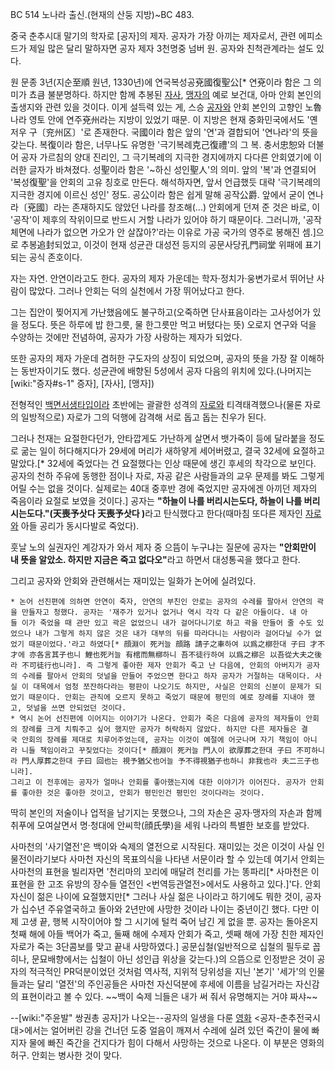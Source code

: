BC 514 노나라 출신.(현재의 산둥 지방)~BC 483.

중국 춘추시대 말기의 학자로 [공자]의 제자. 공자가 가장 아끼는 제자로서, 관련 에피소드가 제일 많은 달리 말하자면 공자 제자 3천명중 넘버 원. 공자와 친척관계라는 설도 있다.

원 문종 3년(지순至順 원년, 1330년)에 연국복성공兗國復聖公[* 연兗이라 함은 그 의미가 쵸큼 불분명하다. 하지만 함께 추봉된 [[자사]], [[맹자]]의 예로 보건대, 아마 안회 본인의 출생지와 관련 있을 것이다. 이게 설득력 있는 게, 스승 [[공자]]와 안회 본인의 고향인 노魯나라 영토 안에 연주兗州라는 지방이 있었기 때문. 이 지방은 현재 중화민국에서도 '옌저우 구〔兖州区〕'로 존재한다. 국國이라 함은  앞의 '연'과 결합되어 '연나라'의 뜻을 갖는다. 복復이라 함은, 너무나도 유명한 '극기복례克己復禮'의 그 복. 충서忠恕와 더불어 공자 가르침의 양대 진리인, 그 극기복례의 지극한 경지에까지 다다른 안회였기에 이러한 글자가 바쳐졌다. 성聖이라 함은 '~하신 성인聖人'의 의미. 앞의 '복'과 연결되어 '복성復聖'을 안회의 고유 칭호로 만든다. 해석하자면, 앞서 언급했듯 대략 '극기복례의 지극한 경지에 이르신 성인' 정도. 공公이라 함은 쉽게 말해 공작公爵. 앞에서 굳이 연나라〔兗國〕라는 존재하지도 않았던 나라를 창조해(...) 안회에게 던져 준 것은 바로, 이 '공작'이 제후의 작위이므로 반드시 거할 나라가 있어야 하기 때문이다. 그러니까, '공작 체면에 나라가 없으면 가오가 안 살잖아?'라는 이유로 가공 국가의 영주로 봉해진 셈.]으로 추봉追封되었고, 이것이 현재 성균관 대성전 등지의 공문사당孔門祠堂 위패에 표기되는 공식 존호이다.

자는 자연. 안연이라고도 한다. 공자의 제자 가운데는 학자·정치가·웅변가로서 뛰어난 사람이 많았다. 그러나 안회는 덕의 실천에서 가장 뛰어났다고 한다. 

그는 집안이 찢어지게 가난했음에도 불구하고(오죽하면 단사표음이라는 고사성어가 있을 정도다. 뜻은 하루에 밥 한그릇, 물 한그릇만 먹고 버텼다는 뜻) 오로지 연구와 덕을 수양하는 것에만 전념하여, 공자가 가장 사랑하는 제자가 되었다. 

또한 공자의 제자 가운데 겸허한 구도자의 상징이 되었으며, 공자의 뜻을 가장 잘 이해하는 동반자이기도 했다. 
성균관에 배향된 5성에서 공자 다음의 위치에 있다.(나머지는 [wiki:"증자#s-1" 증자], [자사], [맹자])

전형적인 [[백면서생]]타입이라 초반에는 괄괄한 성격의 [[자로]]와 티격태격했으나(물론 자로의 일방적으로) 자로가 그의 덕행에 감격해 서로 돕고 돕는 친우가 된다.

그러나 천재는 요절한다던가, 안타깝게도 가난하게 살면서 뱃가죽이 등에 달라붙을 정도로 굶는 일이 허다해지다가 29세에 머리가 새하얗게 세어버렸고, 결국 32세에 요절하고 말았다.[* 32세에 죽었다는 건 요절했다는 인상 때문에 생긴 후세의 착각으로 보인다. 공자의 천하 주유에 동행한 점이나 자로, 자공 같은 사람들과의 교우 문제를 봐도 그렇게 어릴 수는 없을 것이다. 실제로는 40대 중후반 경에 죽었지만 공자에겐 아끼던 제자의 죽음이라 요절로 보였을 것이다.] 공자는 '''"하늘이 나를 버리시는도다, 하늘이 나를 버리시는도다."(天喪予삿다 天喪予삿다 )'''라고 탄식했다고 한다(때마침 또다른 제자인 [[자로]]와 아들 공리가 동시다발로 죽었다).

훗날 노의 실권자인 계강자가 와서 제자 중 으뜸이 누구냐는 질문에 공자는 '''"안회만이 내 뜻을 알았소. 하지만 지금은 죽고 없다오"'''라고 하면서 대성통곡을 했다고 한다.

그리고 공자와 안회와 관련해서는 재미있는 일화가 논어에 실려있다. 

 * 논어 선진편에 의하면 안연이 죽자, 안연의 부친인 안로는 공자의 수레를 팔아서 안연의 곽을 만들자고 청했다. 공자는 '재주가 있거나 없거나 역시 각각 다 같은 아들이다. 내 아들 이가 죽었을 때 관만 있고 곽은 없었으니 내가 걸어다니기로 하고 곽을 만들어 줄 수도 있었으나 내가 그렇게 하지 않은 것은 내가 대부의 뒤를 따라다니는 사람이라 걸어다닐 수가 없었기 때문이었다.'라고 하였다[* 顔淵이 死커늘 顔路 請子之車하여 以爲之槨한대 子曰 才不才에 亦各言其子也니 鯉也死커늘 有棺而無槨하니 吾不徒行하여 以爲之槨은 以吾從大夫之後라 不可徒行也니라]. 즉 그렇게 좋아한 제자 안회가 죽고 난 다음에, 안회의 아버지가 공자의 수레를 팔아서 안회의 덧널을 만들어 주었으면 한다고 하자 공자가 거절하는 대목이다. 사실 이 대목에서 엄청 쪼잔하다라는 평판이 나오기도 하지만, 사실은 안회의 신분이 문제가 되었기 때문이다. 안회는 관직에 오르지 못하고 죽었기 때문에 평민의 예로 장례를 지내야 했고, 덧널을 쓰면 안되었던 것이다.
 * 역시 논어 선진편에 이어지는 이야기가 나온다. 안회가 죽은 다음에 공자의 제자들이 안회의 장례를 크게 치뤄주고 싶어 했지만 공자가 허락하지 않았다. 하지만 다른 제자들은 결국 안회의 장례를 제대로 치루어주었는데, 공자는 이것이 예절에 어긋나며 자기 책임이 아니라 니들 책임이라고 꾸짖었다는 것이다[* 顔淵이 死커늘 門人이 欲厚葬之한대 子曰 不可하니라 門人厚葬之한대 子曰 回也는 視予猶父也어늘 予不得視猶子也하니 非我也라 夫二三子也니라]. 
 그리고 이 전후에는 공자가 얼마나 안회를 좋아했는지에 대한 이야기가 이어진다. 공자가 안회를 좋아한 것은 좋아한 것이고, 안회가 평민인건 평민인 것이다라는 것이다.

딱히 본인의 저술이나 업적을 남기지는 못했으나, 그의 자손은 공자·맹자의 자손과 함께 취푸에 모여살면서 명·청대에 안씨학(顔氏學)을 세워 나라의 특별한 보호를 받았다.

사마천의 '사기열전'은 백이와 숙제의 열전으로 시작된다. 재미있는 것은 이것이 사실 인물전이라기보다 사마천 자신의 목표의식을 나타낸 서문이라 할 수 있는데 여기서 안회는 사마천의 표현을 빌리자면 '천리마의 꼬리에 매달려 천리를 가는 똥파리[* 사마천은 이 표현을 한 고조 유방의 장수들 열전인 <번역등관열전>에서도 사용하고 있다.]'다. 안회 자신이 젊은 나이에 요절했지만[* 그러나 사실 젊은 나이라고 하기에도 뭐한 것이, 공자가 십수년 주유열국하고 돌아와 2년만에 사망한 것이라 나이는 중년이긴 했다. 다만 이제 고생 끝, 행복 시작이어야 할 그 시기에 털컥 죽어 남긴 게 없을 뿐. 공자는 돌아온지 첫째 해에 아들 백어가 죽고, 둘째 해에 수제자 안회가 죽고, 셋째 해에 가장 친한 제자인 자로가 죽는 3단콤보를 맞고 끝내 사망하였다.] 공문십철(일반적으로 십철의 필두로 꼽히나, 문묘배향에서는 십철이 아닌 성인급 위상을 갖는다.)의 으뜸으로 인정받은 것이 공자의 적극적인 PR덕분이었던 것처럼 역사적, 지위적 당위성을 지닌 '본기' '세가'의 인물들과는 달리 '열전'의 주인공들은 사마천 자신덕분에 후세에 이름을 남길거라는 자신감의 표현이라고 볼 수 있다. ~~백이 숙제 늬들은 내가 써 줘서 유명해지는 거야 짜샤~~

--[wiki:"주윤발" 쌍권총 공자]가 나오는--공자의 일생을 다룬 [[영화]] <공자-춘추전국시대>에서는 얼어버린 강을 건너던 도중 얼음이 깨져서 수레에 실려 있던 죽간이 물에 빠지자 물에 빠진 죽간을 건지다가 힘이 다해서 사망하는 것으로 나온다. 이 부분은 영화의 허구. 안회는 병사한 것이 맞다.

